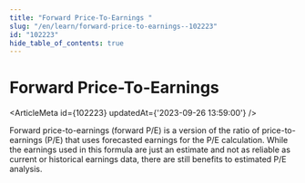 ```yaml
---
title: "Forward Price-To-Earnings "
slug: "/en/learn/forward-price-to-earnings--102223"
id: "102223"
hide_table_of_contents: true
---
```



# Forward Price-To-Earnings 

<ArticleMeta id={102223} updatedAt={'2023-09-26 13:59:00'} />
<div className='border-solid border-b border-t-0 my-4 border-[var(--ifm-color-gray-300)]' />

Forward price-to-earnings (forward P/E) is a version of the ratio of price-to-earnings (P/E) that uses forecasted earnings for the P/E calculation. While the earnings used in this formula are just an estimate and not as reliable as current or historical earnings data, there are still benefits to estimated P/E analysis.
